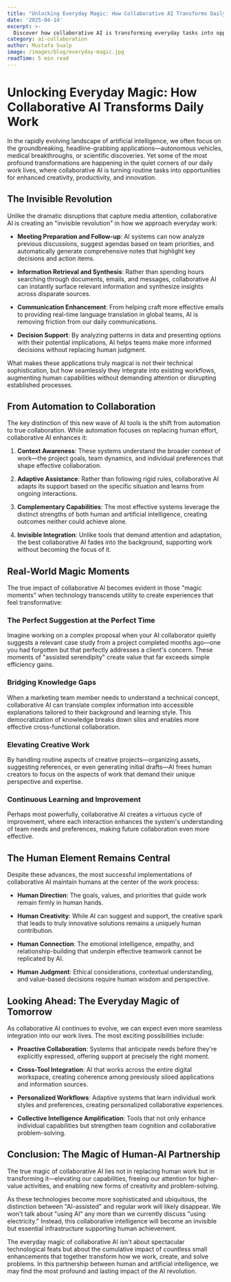 ```yaml
---
title: "Unlocking Everyday Magic: How Collaborative AI Transforms Daily Work"
date: '2025-04-14'
excerpt: >-
  Discover how collaborative AI is transforming everyday tasks into opportunities for enhanced creativity, productivity, and innovation.
category: ai-collaboration
author: Mustafa Sualp
image: /images/blog/everyday-magic.jpg
readTime: 5 min read
---
```


# Unlocking Everyday Magic: How Collaborative AI Transforms Daily Work

In the rapidly evolving landscape of artificial intelligence, we often focus on the groundbreaking, headline-grabbing applications—autonomous vehicles, medical breakthroughs, or scientific discoveries. Yet some of the most profound transformations are happening in the quiet corners of our daily work lives, where collaborative AI is turning routine tasks into opportunities for enhanced creativity, productivity, and innovation.

## The Invisible Revolution

Unlike the dramatic disruptions that capture media attention, collaborative AI is creating an "invisible revolution" in how we approach everyday work:

- **Meeting Preparation and Follow-up**: AI systems can now analyze previous discussions, suggest agendas based on team priorities, and automatically generate comprehensive notes that highlight key decisions and action items.

- **Information Retrieval and Synthesis**: Rather than spending hours searching through documents, emails, and messages, collaborative AI can instantly surface relevant information and synthesize insights across disparate sources.

- **Communication Enhancement**: From helping craft more effective emails to providing real-time language translation in global teams, AI is removing friction from our daily communications.

- **Decision Support**: By analyzing patterns in data and presenting options with their potential implications, AI helps teams make more informed decisions without replacing human judgment.

What makes these applications truly magical is not their technical sophistication, but how seamlessly they integrate into existing workflows, augmenting human capabilities without demanding attention or disrupting established processes.

## From Automation to Collaboration

The key distinction of this new wave of AI tools is the shift from automation to true collaboration. While automation focuses on replacing human effort, collaborative AI enhances it:

1. **Context Awareness**: These systems understand the broader context of work—the project goals, team dynamics, and individual preferences that shape effective collaboration.

2. **Adaptive Assistance**: Rather than following rigid rules, collaborative AI adapts its support based on the specific situation and learns from ongoing interactions.

3. **Complementary Capabilities**: The most effective systems leverage the distinct strengths of both human and artificial intelligence, creating outcomes neither could achieve alone.

4. **Invisible Integration**: Unlike tools that demand attention and adaptation, the best collaborative AI fades into the background, supporting work without becoming the focus of it.

## Real-World Magic Moments

The true impact of collaborative AI becomes evident in those "magic moments" when technology transcends utility to create experiences that feel transformative:

### The Perfect Suggestion at the Perfect Time

Imagine working on a complex proposal when your AI collaborator quietly suggests a relevant case study from a project completed months ago—one you had forgotten but that perfectly addresses a client's concern. These moments of "assisted serendipity" create value that far exceeds simple efficiency gains.

### Bridging Knowledge Gaps

When a marketing team member needs to understand a technical concept, collaborative AI can translate complex information into accessible explanations tailored to their background and learning style. This democratization of knowledge breaks down silos and enables more effective cross-functional collaboration.

### Elevating Creative Work

By handling routine aspects of creative projects—organizing assets, suggesting references, or even generating initial drafts—AI frees human creators to focus on the aspects of work that demand their unique perspective and expertise.

### Continuous Learning and Improvement

Perhaps most powerfully, collaborative AI creates a virtuous cycle of improvement, where each interaction enhances the system's understanding of team needs and preferences, making future collaboration even more effective.

## The Human Element Remains Central

Despite these advances, the most successful implementations of collaborative AI maintain humans at the center of the work process:

- **Human Direction**: The goals, values, and priorities that guide work remain firmly in human hands.

- **Human Creativity**: While AI can suggest and support, the creative spark that leads to truly innovative solutions remains a uniquely human contribution.

- **Human Connection**: The emotional intelligence, empathy, and relationship-building that underpin effective teamwork cannot be replicated by AI.

- **Human Judgment**: Ethical considerations, contextual understanding, and value-based decisions require human wisdom and perspective.

## Looking Ahead: The Everyday Magic of Tomorrow

As collaborative AI continues to evolve, we can expect even more seamless integration into our work lives. The most exciting possibilities include:

- **Proactive Collaboration**: Systems that anticipate needs before they're explicitly expressed, offering support at precisely the right moment.

- **Cross-Tool Integration**: AI that works across the entire digital workspace, creating coherence among previously siloed applications and information sources.

- **Personalized Workflows**: Adaptive systems that learn individual work styles and preferences, creating personalized collaborative experiences.

- **Collective Intelligence Amplification**: Tools that not only enhance individual capabilities but strengthen team cognition and collaborative problem-solving.

## Conclusion: The Magic of Human-AI Partnership

The true magic of collaborative AI lies not in replacing human work but in transforming it—elevating our capabilities, freeing our attention for higher-value activities, and enabling new forms of creativity and problem-solving.

As these technologies become more sophisticated and ubiquitous, the distinction between "AI-assisted" and regular work will likely disappear. We won't talk about "using AI" any more than we currently discuss "using electricity." Instead, this collaborative intelligence will become an invisible but essential infrastructure supporting human achievement.

The everyday magic of collaborative AI isn't about spectacular technological feats but about the cumulative impact of countless small enhancements that together transform how we work, create, and solve problems. In this partnership between human and artificial intelligence, we may find the most profound and lasting impact of the AI revolution.
